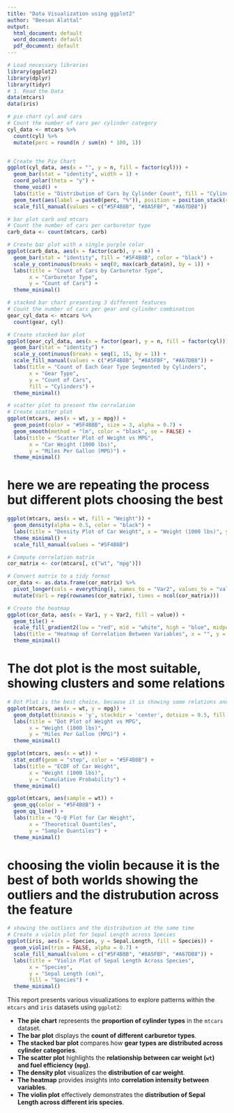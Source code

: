 ---
title: "Data Visualization using ggplot2"
author: "Beesan Alattal"
output:
  html_document: default
  word_document: default
  pdf_document: default
---


```{r}
# Load necessary libraries
library(ggplot2)
library(dplyr)
library(tidyr)
# 1. Read the Data
data(mtcars)
data(iris)

```


```{r}
# pie chart cyl and cars
# Count the number of cars per cylinder category
cyl_data <- mtcars %>%
  count(cyl) %>%
  mutate(perc = round(n / sum(n) * 100, 1))


# Create the Pie Chart
ggplot(cyl_data, aes(x = "", y = n, fill = factor(cyl))) +
  geom_bar(stat = "identity", width = 1) +
  coord_polar(theta = "y") + 
  theme_void() +
  labs(title = "Distribution of Cars by Cylinder Count", fill = "Cylinders") +
  geom_text(aes(label = paste0(perc, "%")), position = position_stack(vjust = 0.5)) +
  scale_fill_manual(values = c("#5F4B8B", "#8A5FBF", "#A67DB8"))
```

```{r}
# bar plot carb and mtcars
# Count the number of cars per carburetor type
carb_data <- count(mtcars, carb)

# Create bar plot with a single purple color
ggplot(carb_data, aes(x = factor(carb), y = n)) +
  geom_bar(stat = "identity", fill = "#5F4B8B", color = "black") +
  scale_y_continuous(breaks = seq(0, max(carb_data$n), by = 1)) +
  labs(title = "Count of Cars by Carburetor Type",
       x = "Carburetor Type",
       y = "Count of Cars") +
  theme_minimal()

```

```{r}
# stacked bar chart presenting 3 different features
# Count the number of cars per gear and cylinder combination
gear_cyl_data <- mtcars %>%
  count(gear, cyl)

# Create stacked bar plot
ggplot(gear_cyl_data, aes(x = factor(gear), y = n, fill = factor(cyl))) +
  geom_bar(stat = "identity") +
  scale_y_continuous(breaks = seq(1, 15, by = 1)) +
  scale_fill_manual(values = c("#5F4B8B", "#8A5FBF", "#A67DB8")) +
  labs(title = "Count of Each Gear Type Segmented by Cylinders",
       x = "Gear Type",
       y = "Count of Cars",
       fill = "Cylinders") +
  theme_minimal()


```

```{r}
# scatter plot to present the correlation 
# Create scatter plot
ggplot(mtcars, aes(x = wt, y = mpg)) +
  geom_point(color = "#5F4B8B", size = 3, alpha = 0.7) +
  geom_smooth(method = "lm", color = "black", se = FALSE) +
  labs(title = "Scatter Plot of Weight vs MPG",
       x = "Car Weight (1000 lbs)",
       y = "Miles Per Gallon (MPG)") +
  theme_minimal()

```
# here we are repeating the process but different plots choosing the best
```{r}

ggplot(mtcars, aes(x = wt, fill = "Weight")) +
  geom_density(alpha = 0.5, color = "black") +
  labs(title = "Density Plot of Car Weight", x = "Weight (1000 lbs)", y = "Density") +
  theme_minimal() +
  scale_fill_manual(values = "#5F4B8B")

```
```{r}
# Compute correlation matrix
cor_matrix <- cor(mtcars[, c("wt", "mpg")])

# Convert matrix to a tidy format
cor_data <- as.data.frame(cor_matrix) %>%
  pivot_longer(cols = everything(), names_to = "Var2", values_to = "value") %>%
  mutate(Var1 = rep(rownames(cor_matrix), times = ncol(cor_matrix)))

# Create the heatmap
ggplot(cor_data, aes(x = Var1, y = Var2, fill = value)) +
  geom_tile() +
  scale_fill_gradient2(low = "red", mid = "white", high = "blue", midpoint = 0) +
  labs(title = "Heatmap of Correlation Between Variables", x = "", y = "") +
  theme_minimal()

```
# The dot plot is the most suitable, showing clusters and some relations 
```{r}
# Dot Plot is the best choice, because it is showing some relations and the clusters and it does represent valuable insights.
ggplot(mtcars, aes(x = wt, y = mpg)) +
  geom_dotplot(binaxis = 'y', stackdir = 'center', dotsize = 0.5, fill = "#5F4B8B") +
  labs(title = "Dot Plot of Weight vs MPG",
       x = "Weight (1000 lbs)",
       y = "Miles Per Gallon (MPG)") +
  theme_minimal()

```
```{r}
ggplot(mtcars, aes(x = wt)) +
  stat_ecdf(geom = "step", color = "#5F4B8B") +
  labs(title = "ECDF of Car Weight",
       x = "Weight (1000 lbs)",
       y = "Cumulative Probability") +
  theme_minimal()

```
```{r}
ggplot(mtcars, aes(sample = wt)) +
  geom_qq(color = "#5F4B8B") +
  geom_qq_line() +
  labs(title = "Q-Q Plot for Car Weight",
       x = "Theoretical Quantiles",
       y = "Sample Quantiles") +
  theme_minimal()

```
# choosing the violin because it is the best of both worlds showing the outliers and the distrubution across the feature 

```{r}

# showing the outliers and the distribution at the same time
# Create a violin plot for Sepal Length across Species
ggplot(iris, aes(x = Species, y = Sepal.Length, fill = Species)) +
  geom_violin(trim = FALSE, alpha = 0.7) +
  scale_fill_manual(values = c("#5F4B8B", "#8A5FBF", "#A67DB8")) +
  labs(title = "Violin Plot of Sepal Length Across Species",
       x = "Species",
       y = "Sepal Length (cm)",
       fill = "Species") +
  theme_minimal()
```



This report presents various visualizations to explore patterns within the `mtcars` and `iris` datasets using `ggplot2`:

- **The pie chart** represents the **proportion of cylinder types** in the `mtcars` dataset.  
- **The bar plot** displays the **count of different carburetor types**.  
- **The stacked bar plot** compares how **gear types are distributed across cylinder categories**.  
- **The scatter plot** highlights the **relationship between car weight (`wt`) and fuel efficiency (`mpg`)**.  
- **The density plot** visualizes the **distribution of car weight**.  
- **The heatmap** provides insights into **correlation intensity between variables**.  
- **The violin plot** effectively demonstrates the **distribution of Sepal Length across different iris species**.




